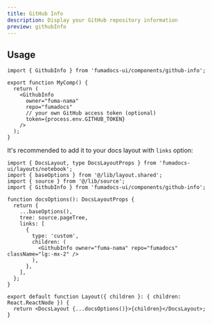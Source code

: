 ```yaml
---
title: GitHub Info
description: Display your GitHub repository information
preview: githubInfo
---
```


<Installation name="github-info" />

## Usage

```tsx
import { GithubInfo } from 'fumadocs-ui/components/github-info';

export function MyComp() {
  return (
    <GithubInfo
      owner="fuma-nama"
      repo="fumadocs"
      // your own GitHub access token (optional)
      token={process.env.GITHUB_TOKEN}
    />
  );
}
```

It's recommended to add it to your docs layout with `links` option:

```tsx title="app/docs/layout.tsx"
import { DocsLayout, type DocsLayoutProps } from 'fumadocs-ui/layouts/notebook';
import { baseOptions } from '@/lib/layout.shared';
import { source } from '@/lib/source';
import { GithubInfo } from 'fumadocs-ui/components/github-info';

function docsOptions(): DocsLayoutProps {
  return {
    ...baseOptions(),
    tree: source.pageTree,
    links: [
      {
        type: 'custom',
        children: (
          <GithubInfo owner="fuma-nama" repo="fumadocs" className="lg:-mx-2" />
        ),
      },
    ],
  };
}

export default function Layout({ children }: { children: React.ReactNode }) {
  return <DocsLayout {...docsOptions()}>{children}</DocsLayout>;
}
```
